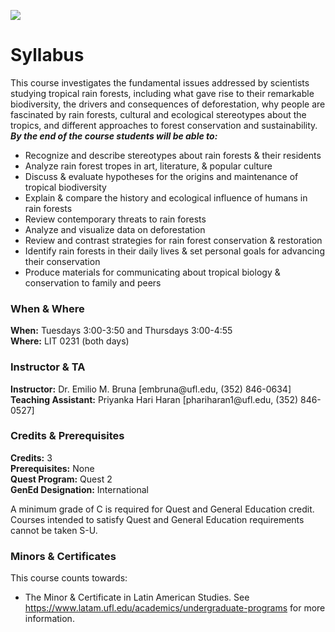 
<!-- ![](images/ridges.png) -->
![](images/banner.png)

# Syllabus


<!-- ## Course Overview {.unnumbered} -->

This course investigates the fundamental issues addressed by scientists studying tropical rain forests, including what gave rise to their remarkable biodiversity, the drivers and consequences of deforestation, why people are fascinated by rain forests, cultural and ecological stereotypes about the tropics, and different approaches to forest conservation and sustainability. ***By the end of the course students will be able to:***

-   Recognize and describe stereotypes about rain forests & their residents
-   Analyze rain forest tropes in art, literature, & popular culture
-   Discuss & evaluate hypotheses for the origins and maintenance of tropical biodiversity
-   Explain & compare the history and ecological influence of humans in rain forests
-   Review contemporary threats to rain forests
-   Analyze and visualize data on deforestation
-   Review and contrast strategies for rain forest conservation & restoration
-   Identify rain forests in their daily lives & set personal goals for advancing their conservation
-   Produce materials for communicating about tropical biology & conservation to family and peers

### When & Where {.unnumbered}

**When:** Tuesdays 3:00-3:50 and Thursdays 3:00-4:55\
**Where:** LIT 0231 (both days)

### Instructor & TA {.unnumbered}

**Instructor:** Dr. Emilio M. Bruna [embruna\@ufl.edu,  (352) 846-0634]   
**Teaching Assistant:** Priyanka Hari Haran [phariharan1\@ufl.edu, (352) 846-0527]

### Credits & Prerequisites {.unnumbered}

<!-- # GenEd, Quest, & Credit Information {.unnumbered} -->

**Credits:** 3\
**Prerequisites:** None\
**Quest Program:** Quest 2 <!-- -   GenEd Biological Sciences -->\
**GenEd Designation:** International

A minimum grade of C is required for Quest and General Education credit. Courses intended to satisfy Quest and General Education requirements cannot be taken S-U. <!-- *This course fulfills the following Quest and GenEd requirements:* -->

### Minors & Certificates {.unnumbered}

This course counts towards:  

- The Minor & Certificate in Latin American Studies. See  <https://www.latam.ufl.edu/academics/undergraduate-programs> for more information.
